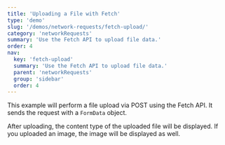 ```yaml
---
title: 'Uploading a File with Fetch'
type: 'demo'
slug: '/demos/network-requests/fetch-upload/'
category: 'networkRequests'
summary: 'Use the Fetch API to upload file data.'
order: 4
nav:
  key: 'fetch-upload'
  summary: 'Use the Fetch API to upload file data.'
  parent: 'networkRequests'
  group: 'sidebar'
  order: 4
---
```


This example will perform a file upload via POST using the Fetch API. It sends the request with a `FormData` object.

After uploading, the content type of the uploaded file will be displayed. If you uploaded an image, the image will be displayed as well.


